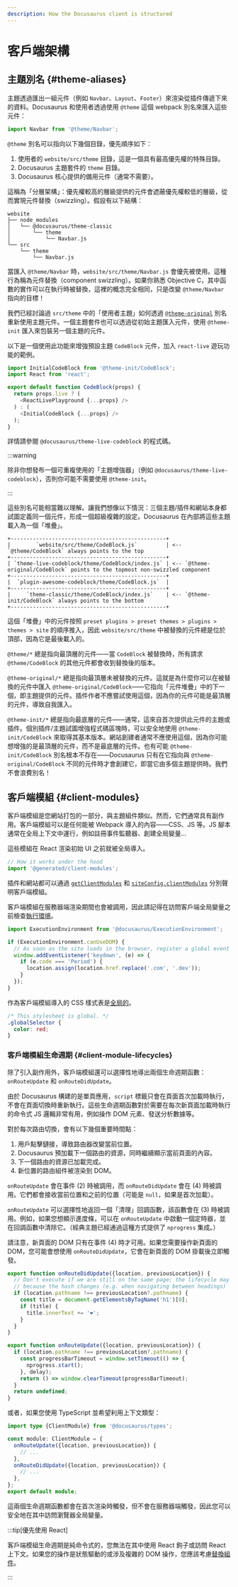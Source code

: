 ```yaml
---
description: How the Docusaurus client is structured
---
```


# 客戶端架構

## 主題別名 {#theme-aliases}

主題透過匯出一組元件（例如 `Navbar`、`Layout`、`Footer`）來渲染從插件傳遞下來的資料。Docusaurus 和使用者透過使用 `@theme` 這個 webpack 別名來匯入這些元件：

```js
import Navbar from '@theme/Navbar';
```

`@theme` 別名可以指向以下幾個目錄，優先順序如下：

1. 使用者的 `website/src/theme` 目錄，這是一個具有最高優先權的特殊目錄。
2. Docusaurus 主題套件的 `theme` 目錄。
3. Docusaurus 核心提供的備用元件（通常不需要）。

這稱為「分層架構」：優先權較高的層級提供的元件會遮蔽優先權較低的層級，從而實現元件替換（swizzling）。假設有以下結構：

```
website
├── node_modules
│   └── @docusaurus/theme-classic
│       └── theme
│           └── Navbar.js
└── src
    └── theme
        └── Navbar.js
```

當匯入 `@theme/Navbar` 時，`website/src/theme/Navbar.js` 會優先被使用。這種行為稱為元件替換（component swizzling）。如果你熟悉 Objective C，其中函數的實作可以在執行時被替換，這裡的概念完全相同，只是改變 `@theme/Navbar` 指向的目標！

我們已經討論過 `src/theme` 中的「使用者主題」如何透過 [`@theme-original`](../swizzling.mdx#wrapping) 別名重新使用主題元件。一個主題套件也可以透過從初始主題匯入元件，使用 `@theme-init` 匯入來包裝另一個主題的元件。

以下是一個使用此功能來增強預設主題 `CodeBlock` 元件，加入 `react-live` 遊玩功能的範例。

```js
import InitialCodeBlock from '@theme-init/CodeBlock';
import React from 'react';

export default function CodeBlock(props) {
  return props.live ? (
    <ReactLivePlayground {...props} />
  ) : (
    <InitialCodeBlock {...props} />
  );
}
```

詳情請參閱 `@docusaurus/theme-live-codeblock` 的程式碼。

:::warning

除非你想發布一個可重複使用的「主題增強器」（例如 `@docusaurus/theme-live-codeblock`），否則你可能不需要使用 `@theme-init`。

:::

這些別名可能相當難以理解。讓我們想像以下情況：三個主題/插件和網站本身都試圖定義同一個元件，形成一個超級複雜的設定。Docusaurus 在內部將這些主題載入為一個「堆疊」。

```text
+-------------------------------------------------+
|        `website/src/theme/CodeBlock.js`         | <-- `@theme/CodeBlock` always points to the top
+-------------------------------------------------+
| `theme-live-codeblock/theme/CodeBlock/index.js` | <-- `@theme-original/CodeBlock` points to the topmost non-swizzled component
+-------------------------------------------------+
|  `plugin-awesome-codeblock/theme/CodeBlock.js`  |
+-------------------------------------------------+
|     `theme-classic/theme/CodeBlock/index.js`    | <-- `@theme-init/CodeBlock` always points to the bottom
+-------------------------------------------------+
```

這個「堆疊」中的元件按照 `preset plugins > preset themes > plugins > themes > site` 的順序推入，因此 `website/src/theme` 中被替換的元件總是位於頂部，因為它是最後載入的。

`@theme/*` 總是指向最頂層的元件——當 `CodeBlock` 被替換時，所有請求 `@theme/CodeBlock` 的其他元件都會收到替換後的版本。

`@theme-original/*` 總是指向最頂層未被替換的元件。這就是為什麼你可以在被替換的元件中匯入 `@theme-original/CodeBlock`——它指向「元件堆疊」中的下一個，即主題提供的元件。插件作者不應嘗試使用這個，因為你的元件可能是最頂層的元件，導致自我匯入。

`@theme-init/*` 總是指向最底層的元件——通常，這來自首次提供此元件的主題或插件。個別插件/主題試圖增強程式碼區塊時，可以安全地使用 `@theme-init/CodeBlock` 來取得其基本版本。網站創建者通常不應使用這個，因為你可能想增強的是最頂層的元件，而不是最底層的元件。也有可能 `@theme-init/CodeBlock` 別名根本不存在——Docusaurus 只有在它指向與 `@theme-original/CodeBlock` 不同的元件時才會創建它，即當它由多個主題提供時。我們不會浪費別名！

## 客戶端模組 {#client-modules}

客戶端模組是您網站打包的一部分，與主題組件類似。然而，它們通常具有副作用。客戶端模組可以是任何能被 Webpack 導入的內容——CSS、JS 等。JS 腳本通常在全局上下文中運行，例如註冊事件監聽器、創建全局變量...

這些模組在 React 渲染初始 UI 之前就被全局導入。

```js title="@docusaurus/core/App.tsx"
// How it works under the hood
import '@generated/client-modules';
```

插件和網站都可以通過 [`getClientModules`](../api/plugin-methods/lifecycle-apis.mdx#getClientModules) 和 [`siteConfig.clientModules`](../api/docusaurus.config.js.mdx#clientModules) 分別聲明客戶端模組。

客戶端模組在服務器端渲染期間也會被調用，因此請記得在訪問客戶端全局變量之前檢查[執行環境](./ssg.mdx#escape-hatches)。

```js title="mySiteGlobalJs.js"
import ExecutionEnvironment from '@docusaurus/ExecutionEnvironment';

if (ExecutionEnvironment.canUseDOM) {
  // As soon as the site loads in the browser, register a global event listener
  window.addEventListener('keydown', (e) => {
    if (e.code === 'Period') {
      location.assign(location.href.replace('.com', '.dev'));
    }
  });
}
```

作為客戶端模組導入的 CSS 樣式表是[全局的](../styling-layout.mdx#global-styles)。

```css title="mySiteGlobalCss.css"
/* This stylesheet is global. */
.globalSelector {
  color: red;
}
```

### 客戶端模組生命週期 {#client-module-lifecycles}

除了引入副作用外，客戶端模組還可以選擇性地導出兩個生命週期函數：`onRouteUpdate` 和 `onRouteDidUpdate`。

由於 Docusaurus 構建的是單頁應用，`script` 標籤只會在頁面首次加載時執行，不會在頁面切換時重新執行。這些生命週期函數對於需要在每次新頁面加載時執行的命令式 JS 邏輯非常有用，例如操作 DOM 元素、發送分析數據等。

對於每次路由切換，會有以下幾個重要時間點：

1. 用戶點擊鏈接，導致路由器改變當前位置。
2. Docusaurus 預加載下一個路由的資源，同時繼續顯示當前頁面的內容。
3. 下一個路由的資源已加載完成。
4. 新位置的路由組件被渲染到 DOM。

`onRouteUpdate` 會在事件 (2) 時被調用，而 `onRouteDidUpdate` 會在 (4) 時被調用。它們都會接收當前位置和之前的位置（可能是 `null`，如果是首次加載）。

`onRouteUpdate` 可以選擇性地返回一個「清理」回調函數，該函數會在 (3) 時被調用。例如，如果您想顯示進度條，可以在 `onRouteUpdate` 中啟動一個定時器，並在回調函數中清除它。（經典主題已經通過這種方式提供了 `nprogress` 集成。）

請注意，新頁面的 DOM 只有在事件 (4) 時才可用。如果您需要操作新頁面的 DOM，您可能會想使用 `onRouteDidUpdate`，它會在新頁面的 DOM 掛載後立即觸發。

```js title="myClientModule.js"
export function onRouteDidUpdate({location, previousLocation}) {
  // Don't execute if we are still on the same page; the lifecycle may be fired
  // because the hash changes (e.g. when navigating between headings)
  if (location.pathname !== previousLocation?.pathname) {
    const title = document.getElementsByTagName('h1')[0];
    if (title) {
      title.innerText += '❤️';
    }
  }
}

export function onRouteUpdate({location, previousLocation}) {
  if (location.pathname !== previousLocation?.pathname) {
    const progressBarTimeout = window.setTimeout(() => {
      nprogress.start();
    }, delay);
    return () => window.clearTimeout(progressBarTimeout);
  }
  return undefined;
}
```

或者，如果您使用 TypeScript 並希望利用上下文類型：

```ts title="myClientModule.ts"
import type {ClientModule} from '@docusaurus/types';

const module: ClientModule = {
  onRouteUpdate({location, previousLocation}) {
    // ...
  },
  onRouteDidUpdate({location, previousLocation}) {
    // ...
  },
};
export default module;
```

這兩個生命週期函數都會在首次渲染時觸發，但不會在服務器端觸發，因此您可以安全地在其中訪問瀏覽器全局變量。

:::tip[優先使用 React]

客戶端模組生命週期是純命令式的，您無法在其中使用 React 鉤子或訪問 React 上下文。如果您的操作是狀態驅動的或涉及複雜的 DOM 操作，您應該考慮[替換組件](../swizzling.mdx)。

:::